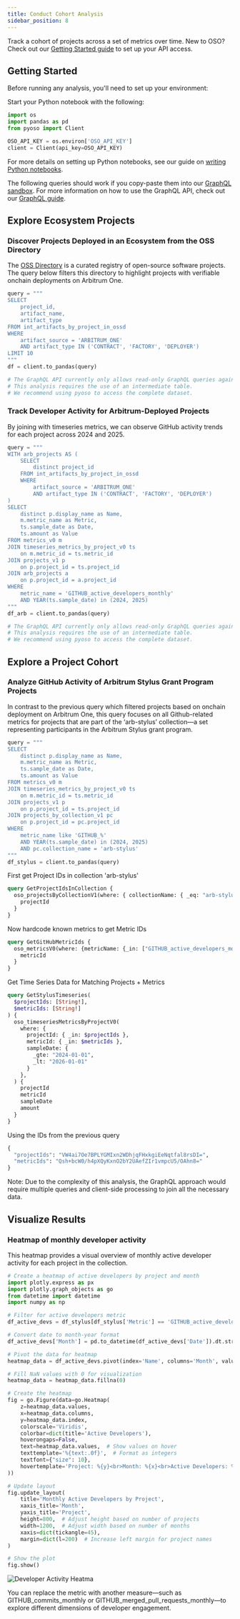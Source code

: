 ```yaml
---
title: Conduct Cohort Analysis
sidebar_position: 8
---
```



Track a cohort of projects across a set of metrics over time.
New to OSO? Check out our [Getting Started guide](../get-started/index.md)
to set up your API access.

## Getting Started

Before running any analysis, you'll need to set up your environment:

<Tabs>
<TabItem value="python" label="Python">

Start your Python notebook with the following:

```python
import os
import pandas as pd
from pyoso import Client

OSO_API_KEY = os.environ['OSO_API_KEY']
client = Client(api_key=OSO_API_KEY)
```

For more details on setting up Python notebooks, see our guide on [writing Python notebooks](../guides/notebooks/index.mdx).

</TabItem>
<TabItem value="graphql" label="GraphQL">

The following queries should work if you copy-paste them into our [GraphQL sandbox](https://www.opensource.observer/graphql). For more information on how to use the GraphQL API, check out our [GraphQL guide](../integrate/api.md).

</TabItem>
</Tabs>

## Explore Ecosystem Projects

### Discover Projects Deployed in an Ecosystem from the OSS Directory

The [OSS Directory](https://github.com/opensource-observer/oss-directory) is a curated registry of open-source software projects. The query below filters this directory to highlight projects with verifiable onchain deployments on Arbitrum One. 

<Tabs>
<TabItem value="python" label="Python">

```python
query = """
SELECT 
    project_id, 
    artifact_name, 
    artifact_type
FROM int_artifacts_by_project_in_ossd
WHERE 
    artifact_source = 'ARBITRUM_ONE'
    AND artifact_type IN ('CONTRACT', 'FACTORY', 'DEPLOYER')
LIMIT 10
"""
df = client.to_pandas(query)
```

</TabItem>
<TabItem value="graphql" label="GraphQL">

```graphql
# The GraphQL API currently only allows read-only GraphQL queries against OSO data marts.
# This analysis requires the use of an intermediate table.
# We recommend using pyoso to access the complete dataset.
```

</TabItem>
</Tabs>

### Track Developer Activity for Arbitrum-Deployed Projects

By joining with timeseries metrics, we can observe GitHub activity trends for each project across 2024 and 2025. 

<Tabs>
<TabItem value="python" label="Python">

```python
query = """
WITH arb_projects AS (
    SELECT 
        distinct project_id
    FROM int_artifacts_by_project_in_ossd
    WHERE 
        artifact_source = 'ARBITRUM_ONE'
        AND artifact_type IN ('CONTRACT', 'FACTORY', 'DEPLOYER')
)
SELECT  
    distinct p.display_name as Name,
    m.metric_name as Metric,
    ts.sample_date as Date,
    ts.amount as Value
FROM metrics_v0 m
JOIN timeseries_metrics_by_project_v0 ts
    on m.metric_id = ts.metric_id
JOIN projects_v1 p
    on p.project_id = ts.project_id
JOIN arb_projects a
    on p.project_id = a.project_id
WHERE 
    metric_name = 'GITHUB_active_developers_monthly'
    AND YEAR(ts.sample_date) in (2024, 2025)
"""
df_arb = client.to_pandas(query)
```

</TabItem>
<TabItem value="graphql" label="GraphQL">

```graphql
# The GraphQL API currently only allows read-only GraphQL queries against OSO data marts.
# This analysis requires the use of an intermediate table.
# We recommend using pyoso to access the complete dataset.
```


</TabItem>
</Tabs>

## Explore a Project Cohort

### Analyze GitHub Activity of Arbitrum Stylus Grant Program Projects

In contrast to the previous query which filtered projects based on onchain deployment on Arbitrum One, this query focuses on all Github-related metrics for projects that are part of the ‘arb-stylus’ collection—a set representing participants in the Arbitrum Stylus grant program.

<Tabs>
<TabItem value="python" label="Python">

```python
query = """
SELECT  
    distinct p.display_name as Name,
    m.metric_name as Metric,
    ts.sample_date as Date,
    ts.amount as Value
FROM metrics_v0 m
JOIN timeseries_metrics_by_project_v0 ts
    on m.metric_id = ts.metric_id
JOIN projects_v1 p
    on p.project_id = ts.project_id
JOIN projects_by_collection_v1 pc
    on p.project_id = pc.project_id
WHERE 
    metric_name like 'GITHUB_%'
    AND YEAR(ts.sample_date) in (2024, 2025)
    AND pc.collection_name = 'arb-stylus'
"""
df_stylus = client.to_pandas(query)
```

</TabItem>
<TabItem value="graphql" label="GraphQL">

First get Project IDs in collection 'arb-stylus'
```graphql
query GetProjectIdsInCollection {
  oso_projectsByCollectionV1(where: { collectionName: { _eq: "arb-stylus" } }) {
    projectId
  }
}
```

Now hardcode known metrics to get Metric IDs 
```graphql
query GetGitHubMetricIds {
  oso_metricsV0(where: {metricName: {_in: ["GITHUB_active_developers_monthly", "GITHUB_commits_monthly", "GITHUB_merged_pull_requests_monthly"]}}) {
    metricId
  } 
}
```

Get Time Series Data for Matching Projects + Metrics
```graphql
query GetStylusTimeseries(
  $projectIds: [String!],
  $metricIds: [String!]
) {
  oso_timeseriesMetricsByProjectV0(
    where: {
      projectId: { _in: $projectIds },
      metricId: { _in: $metricIds },
      sampleDate: {
        _gte: "2024-01-01",
        _lt: "2026-01-01"
      }
    },
  ) {
    projectId
    metricId
    sampleDate
    amount
  }
}
```

Using the IDs from the previous query
```graphql
{
  "projectIds": "VW4ai7Oe7BPLYGMIxn2WDhjqFHxkgiEeNqtfal8rsDI=",
  "metricIds": "Qsh+bcW0/h4pXQyKxnO2bY2UAefZIr1vmpcU5/OAhn8="
}
```

Note: Due to the complexity of this analysis, the GraphQL approach would require multiple queries and client-side processing to join all the necessary data.

</TabItem>
</Tabs>

## Visualize Results

### Heatmap of monthly developer activity

This heatmap provides a visual overview of monthly active developer activity for each project in the collection. 

<Tabs>
<TabItem value="python" label="Python">

```python
# Create a heatmap of active developers by project and month
import plotly.express as px
import plotly.graph_objects as go
from datetime import datetime
import numpy as np

# Filter for active developers metric
df_active_devs = df_stylus[df_stylus['Metric'] == 'GITHUB_active_developers_monthly'].copy()

# Convert date to month-year format
df_active_devs['Month'] = pd.to_datetime(df_active_devs['Date']).dt.strftime('%Y-%m')

# Pivot the data for heatmap
heatmap_data = df_active_devs.pivot(index='Name', columns='Month', values='Value')

# Fill NaN values with 0 for visualization
heatmap_data = heatmap_data.fillna(0)

# Create the heatmap
fig = go.Figure(data=go.Heatmap(
    z=heatmap_data.values,
    x=heatmap_data.columns,
    y=heatmap_data.index,
    colorscale='Viridis',
    colorbar=dict(title='Active Developers'),
    hoverongaps=False,
    text=heatmap_data.values,  # Show values on hover
    texttemplate='%{text:.0f}',  # Format as integers
    textfont={"size": 10},
    hovertemplate='Project: %{y}<br>Month: %{x}<br>Active Developers: %{z}<extra></extra>'
))

# Update layout
fig.update_layout(
    title='Monthly Active Developers by Project',
    xaxis_title='Month',
    yaxis_title='Project',
    height=800,  # Adjust height based on number of projects
    width=1200,  # Adjust width based on number of months
    xaxis=dict(tickangle=45),
    margin=dict(l=200)  # Increase left margin for project names
)

# Show the plot
fig.show()
```

</TabItem>
</Tabs>

![Developer Activity Heatma](dev-activity.png)

You can replace the metric with another measure—such as GITHUB_commits_monthly or GITHUB_merged_pull_requests_monthly—to explore different dimensions of developer engagement.
